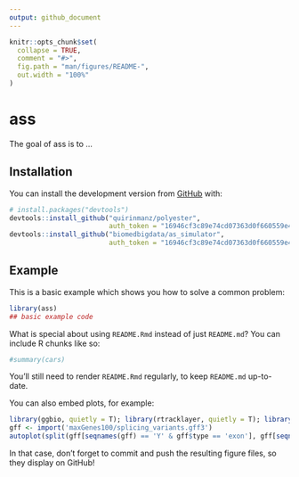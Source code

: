 ```yaml
---
output: github_document
---
```


<!-- README.md is generated from README.Rmd. Please edit that file -->

```r
knitr::opts_chunk$set(
  collapse = TRUE,
  comment = "#>",
  fig.path = "man/figures/README-",
  out.width = "100%"
)
```

# ass

<!-- badges: start -->
<!-- badges: end -->

The goal of ass is to ...

## Installation

<!-- You can install the released version of ass from [CRAN](https://CRAN.R-project.org) with: -->

<!-- ``` r -->
<!-- install.packages("ass") -->
<!-- ``` -->

 You can install the development version from [GitHub](https://github.com/) with:

``` r
# install.packages("devtools")
devtools::install_github("quirinmanz/polyester",
                         auth_token = "16946cf3c89e74cd07363d0f660559e4339d730b")
devtools::install_github("biomedbigdata/as_simulator",
                         auth_token = "16946cf3c89e74cd07363d0f660559e4339d730b")
```
## Example

This is a basic example which shows you how to solve a common problem:

```r
library(ass)
## basic example code
```

What is special about using `README.Rmd` instead of just `README.md`? You can include R chunks like so:

```r
#summary(cars)
```

You'll still need to render `README.Rmd` regularly, to keep `README.md` up-to-date.

You can also embed plots, for example:

```r
library(ggbio, quietly = T); library(rtracklayer, quietly = T); library(GenomicFeatures, quietly = T)
gff <- import('maxGenes100/splicing_variants.gff3')
autoplot(split(gff[seqnames(gff) == 'Y' & gff$type == 'exon'], gff[seqnames(gff) == 'Y' & gff$type == 'exon']$transcript_id))
```

In that case, don't forget to commit and push the resulting figure files, so they display on GitHub!
